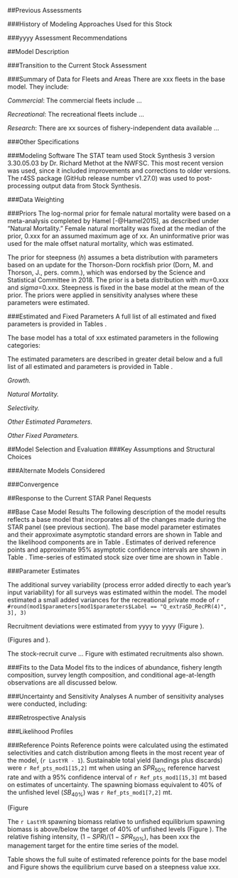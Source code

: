 

<!-- ***********HISTORY AND CURRENT ASSESSMENT***************************** -->
##Previous Assessments

###History of Modeling Approaches Used for this Stock


###yyyy Assessment Recommendations

\begin{description}[style=unboxed]

  \item[Recommendation 1: ] \hfill \\

   STAT response: xxxxx

\item[Recommendation 2: ] \hfill \\

  STAT response: xxxxx

\item[Recommendation 3: ] \hfill \\

  STAT response: xxxx

  
\end{description}




<!-- ************************MODEL DESCRIPTION***************************** -->
##Model Description


###Transition to the Current Stock Assessment



###Summary of Data for Fleets and Areas
There are xxx fleets in the base model.  They include:

*Commercial*: The commercial fleets include ...

*Recreational*: The recreational fleets include ...

*Research*: There are xx sources of fishery-independent data available ...

###Other Specifications


###Modeling Software
The STAT team used Stock Synthesis 3 version 3.30.05.03 by Dr. Richard Methot at 
the NWFSC. This most recent version was used, since it included 
improvements and corrections to older versions.  The r4SS package 
(GitHub release number v1.27.0) was used to post-processing output data from Stock
Synthesis. 

###Data Weighting


###Priors
The log-normal prior for female natural mortality were based on a meta-analysis 
completed by Hamel [-@Hamel2015], as described under “Natural Mortality.” Female 
natural mortality was fixed at the median of the prior, 0.xxx for an assumed
maximum age of xx.  An uninformative prior was used for the male offset natural 
mortality, which was estimated.

The prior for steepness (*h*) assumes a beta distribution with parameters based on an update for the 
Thorson-Dorn rockfish prior (Dorn, M. and Thorson, J., pers. comm.), which was endorsed by the Science 
and Statistical Committee in 2018.  The prior is a beta distribution with $mu$=0.xxx and $sigma$=0.xxx.
Steepness is fixed in the base model at the mean of the prior. The priors were applied in sensitivity analyses where these parameters were estimated.



###Estimated and Fixed Parameters
A full list of all estimated and fixed parameters is provided in Tables 
\ref{tab:model_params}. 

The base model has a total of xxx estimated parameters in the following categories:

\begin{itemize}
  \item xxx,
  \item xxx
  \item xxx, and
  \item xxx selectivity parameters
\end{itemize}

The estimated parameters are described in greater detail below and a full list of 
all estimated and parameters is provided in Table \ref{tab:model_params}.

_Growth._ 

_Natural Mortality._ 

_Selectivity._  


_Other Estimated Parameters._ 

_Other Fixed Parameters._ 



##Model Selection and Evaluation
###Key Assumptions and Structural Choices


###Alternate Models Considered


###Convergence


##Response to the Current STAR Panel Requests

\begin{description}[style=sameline]

\item[Request No. 1: ] \hfill \\
  
\textbf{Rationale:} xxx   
    
\textbf{STAT Response:} xxx


\item[Request No. 2: ] \hfill \\


\textbf{Rationale:} xxx 


\textbf{STAT Response:} xxx
    

\item[Request No. 3: ] \hfill \\

\textbf{Rationale:} x.  
    
  
\textbf{STAT Response:} xxx

\item[Request No. 4: ] \hfill \\

\textbf{Rationale:} xxx 
    
    
\textbf{STAT Response:} xxx


\item[Request No. 5: ] \hfill \\

\textbf{Rationale:} xxx
  
\textbf{STAT Response:} xxx  
    


\end{description}

<!-- *********************MODEL 1 RESULTS********************************** -->
##Base Case Model Results 
The following description of the model results reflects a base model that 
incorporates all of the changes made during the STAR panel (see previous section). 
The base model parameter estimates and their approximate asymptotic standard errors 
are shown in Table \ref{tab:model_params} and the likelihood components are in 
Table \ref{tab:like_components}.  Estimates of derived reference points and 
approximate 95% asymptotic confidence intervals are shown in Table \ref{tab:Ref_pts_mod1}.
Time-series of estimated stock size over time are shown in Table \ref{tab:Timeseries_mod1}.



###Parameter Estimates

The additional survey variability (process error added directly to each year's input 
variability) for all surveys was estimated within the model.  The model estimated a 
small added variances for the recreational private mode of 
`r #round(mod1$parameters[mod1$parameters$Label == "Q_extraSD_RecPR(4)", 3], 3)`

Recruitment deviations were estimated from yyyy to yyyy (Figure \ref{fig:recdevs2_withbars}). 


(Figures \ref{fig:ts11_Age-0_recruits_(1000s)_with_95_asymptotic_intervals} and 
\ref{fig:recdevs2_withbars}). 

The stock-recruit curve ... Figure \ref{fig:SR_curve2} with estimated recruitments also 
shown. 

###Fits to the Data
Model fits to the indices of abundance, fishery length composition, survey length 
composition, and conditional age-at-length observations are all discussed below.  


###Uncertainty and Sensitivity Analyses
A number of sensitivity analyses were conducted, including:

\begin{enumerate}

  \item Sensitivity 1
  
  \item Sensitivity 2
  
  \item Sensitivity 3
  
  \item Sensitivity 4
  
  \item Sensitivity 5, etc/
  
  
\end{enumerate}





###Retrospective Analysis



###Likelihood Profiles



###Reference Points
Reference points were calculated using the estimated selectivities and catch distribution 
among fleets in the most recent year of the model, (`r LastYR - 1`). Sustainable total 
yield (landings plus discards) were `r Ref_pts_mod1[15,2]` mt when using an $SPR_{50\%}$ 
reference harvest rate and with a 95% confidence interval of `r Ref_pts_mod1[15,3]` mt 
based on estimates of uncertainty. The spawning biomass equivalent to 40% of the unfished 
level ($SB_{40\%}$) was `r Ref_pts_mod1[7,2]` mt. 


(Figure \ref{fig:ts7_Spawning_biomass_(mt)_with_95_asymptotic_intervals_intervals}

The `r LastYR` spawning biomass relative to unfished equilibrium spawning biomass 
is above/below the target of 40% of unfished 
levels (Figure \ref{fig:ts9_Spawning_depletion_with_95_asymptotic_intervals_intervals}). 
The relative fishing intensity, $(1-SPR)/(1-SPR_{50\%})$, has been xxx the management target 
for the entire time series of the model. 

Table \ref{tab:Ref_pts_mod1} shows the full suite of estimated reference points for the base 
model and Figure \ref{fig:yield1_yield_curve} shows the equilibrium curve based on a 
steepness value xxx.



